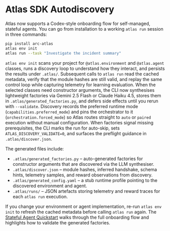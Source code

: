# Atlas SDK Autodiscovery

Atlas now supports a Codex-style onboarding flow for self-managed, stateful agents.
You can go from installation to a working `atlas run` session in three commands:

```bash
pip install arc-atlas
atlas env init
atlas run --task "Investigate the incident summary"
```

`atlas env init` scans your project for `@atlas.environment` and
`@atlas.agent` classes, runs a discovery loop to understand how they
interact, and persists the results under `.atlas/`. Subsequent calls to
`atlas run` read the cached metadata, verify that the module hashes are
still valid, and replay the same control loop while capturing telemetry
for learning evaluation. When the selected classes need constructor
arguments, the CLI now synthesises lightweight factories via Gemini 2.5 Flash
or Claude Haiku 4.5, stores them in `.atlas/generated_factories.py`, and defers
side effects until you rerun with `--validate`.
Discovery records the preferred runtime mode (`capabilities.preferred_mode`)
and pins the orchestrator to it (`orchestration.forced_mode`) so Atlas routes
straight to `auto` or `paired` execution without manual configuration. When
factories signal missing prerequisites, the CLI marks the run for auto-skip,
sets `ATLAS_DISCOVERY_VALIDATE=0`, and surfaces the preflight guidance in
`.atlas/discover.json`.

The generated files include:

- `.atlas/generated_factories.py` – auto-generated factories for constructor
  arguments that are discovered via the LLM synthesiser.
- `.atlas/discover.json` – module hashes, inferred handshake, schema hints,
  telemetry samples, and reward observations from discovery.
- `.atlas/generated_config.yaml` – a stub runtime profile pointing to the
  discovered environment and agent.
- `.atlas/runs/` – JSON artefacts storing telemetry and reward traces for
  each `atlas run` execution.

If you change your environment or agent implementation, re-run
`atlas env init` to refresh the cached metadata before calling
`atlas run` again. The [Stateful Agent Quickstart](docs/sdk/quickstart.mdx)
walks through the full onboarding flow and highlights how to validate the
generated factories.
